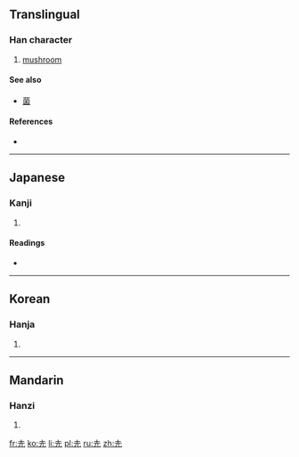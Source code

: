 ==Translingual==

===Han character===
{{Han char|rn=32|rad=土|as=02|sn=5|four=|canj=土竹山 (GHU)}}

# [[mushroom]]

====See also====
* [[菌]]

====References====
* {{Han ref|kx=0223.091|dkj=04877|dj=0455.090|hdz=10417.110|uh=5725|ud=22309}}

----

==Japanese==

===Kanji===
{{ja-kanji|grade=|rs=土02}}

# {{defn|lang=ja|sort=土02}}

====Readings====
* {{ja-readings|on=[[ろく]] (roku)|kun=[[きのこ]] (kinoko)}}

----

==Korean==

===Hanja===
{{ko-hanja|hangeul=록|rv=rok|mr=rok}}

# {{defn|lang=ko|sort=土02}}

----

==Mandarin==

===Hanzi===
{{cmn-hanzi|pin=[[lù]] ([[lu4]]), [[xū]] ([[xu1]]), [[yú]] ([[yu2]])|wg=lu<sup>4</sup>, hsü<sup>1</sup>, yü<sup>2</sup>}}

# {{defn|lang=cmn|sort=土02}}

[[fr:圥]]
[[ko:圥]]
[[li:圥]]
[[pl:圥]]
[[ru:圥]]
[[zh:圥]]